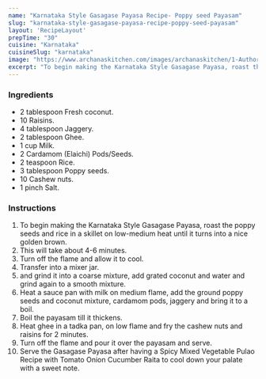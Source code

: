 ---
name: "Karnataka Style Gasagase Payasa Recipe- Poppy seed Payasam"
slug: "karnataka-style-gasagase-payasa-recipe-poppy-seed-payasam"
layout: 'RecipeLayout'
prepTime: "30"
cuisine: "Karnataka"
cuisineSlug: "karnataka"
image: "https://www.archanaskitchen.com/images/archanaskitchen/1-Author/sibyl_sunitha/Karnataka_Style_Gasagase_Payasa_Recipe_Poppy_seed_Payasam_.jpg"
excerpt: "To begin making the Karnataka Style Gasagase Payasa, roast the poppy seeds and rice  in a skillet on low-medium heat  until it turns into a nice golden brown"
---

### Ingredients

- 2 tablespoon Fresh coconut.
- 10 Raisins.
- 4 tablespoon Jaggery.
- 2 tablespoon Ghee.
- 1 cup Milk.
- 2 Cardamom (Elaichi) Pods/Seeds.
- 2 teaspoon Rice.
- 3 tablespoon Poppy seeds.
- 10 Cashew nuts.
- 1 pinch Salt.

### Instructions

1. To begin making the Karnataka Style Gasagase Payasa, roast the poppy seeds and rice  in a skillet on low-medium heat  until it turns into a nice golden brown.
1. This will take about 4-6 minutes.
1. Turn off the flame and allow it to cool.
1. Transfer into a mixer jar.
1. and grind it into a coarse mixture, add grated coconut and water and grind again to a smooth mixture.
1. Heat a sauce pan with milk on medium flame, add the ground poppy seeds and coconut mixture, cardamom pods, jaggery and bring it to a boil.
1. Boil the payasam till it thickens.
1. Heat ghee in a tadka pan, on low flame and fry the cashew nuts and raisins for 2 minutes.
1. Turn off the flame and pour it over the payasam and serve.
1. Serve the Gasagase Payasa after having a Spicy Mixed Vegetable Pulao Recipe with Tomato Onion Cucumber Raita to cool down your palate with a sweet note.
